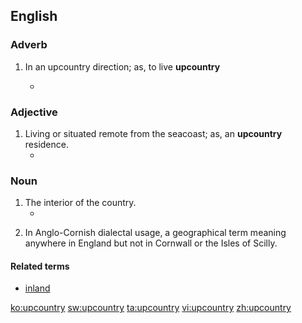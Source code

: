 ==English==

===Adverb===
{{en-adv|-}}

# {{rfc-sense}} In an upcountry direction; as, to live '''upcountry'''
#* {{quote-magazine
|date=
|year=2010
|month=Oct
|first=
|last=
|author=Tim Butcher
|coauthors=
|title=Our Man in Liberia
|volume=60
|issue=10
|page=10-17
|magazine=History Today
|publisher=
|issn=
|url=
|passage=According to Dr Christy in 1931, the authorities in Monrovia had deliberately banned all freelance travel '''upcountry''' by outsiders, …
}}

===Adjective===
{{en-adj|-}}

# Living or situated remote from the seacoast; as, an '''upcountry''' residence.
#* {{quote-magazine
|date=
|year=2010
|month=Fall
|first=
|last=
|author=George R. Lamplugh
|coauthors=
|title=James Gunn
|volume=94
|issue=3
|page=313-341
|magazine=Georgia Historical Quarterly
|publisher=
|issn=
|url=
|passage=The fourth company involved in the purchase, the Upper Mississippi Company (formed by Thomas Scott after he had withdrawn the bid of the Virginia Yazoo Company), apparently restricted its largess to a few '''upcountry''' Georgians.
}}

===Noun===
{{en-noun|-}}

# The interior of the country.
#* {{quote-magazine
|date=
|year=2010
|month=Fall
|first=
|last=
|author=George R. Lamplugh
|coauthors=
|title=James Gunn
|volume=94
|issue=3
|page=313-341
|magazine=Georgia Historical Quarterly
|publisher=
|issn=
|url=
|passage=To further this end, the speculators also distributed subshares to other prominent Georgians, particularly those whose actions might carry weight in the '''upcountry'''.
}}
# {{rfv-sense}} In Anglo-Cornish dialectal usage, a geographical term meaning anywhere in England but not in Cornwall or the Isles of Scilly.

====Related terms====
* [[inland]]

[[ko:upcountry]]
[[sw:upcountry]]
[[ta:upcountry]]
[[vi:upcountry]]
[[zh:upcountry]]